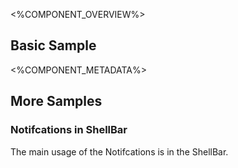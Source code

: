 
<%COMPONENT_OVERVIEW%>

## Basic Sample
<Basic />

<%COMPONENT_METADATA%>

## More Samples

### Notifcations in ShellBar
The main usage of the Notifcations is in the ShellBar.

<InShellBar />